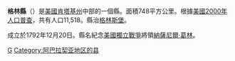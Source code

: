 {{Otheruses|格林縣|subject=美國肯塔基州的一個縣|other=同名的縣}}
<!--[[File:Map_of_Kentucky_highlighting_Green_County.svg|250px]]-->
{{Infobox U.S. County
| county = 格林縣
| state = 肯塔基州
| en county = Green County
| en state = Kentucky
| seal = 
| founded year = 1793
| founded date = 
| seat wl = Greensburg
| area mi = 289
| area km = 748
| area land mi = 289
| area land km = 748
| area water mi = 0
| area water km = 0
| area percentage = 0.04%
| census yr = 2000
| pop = 11,518
| density mi = 40
| density km = 15
| time zone = Central
| UTC offset = -6
| DST offset = -5
| footnotes = 
| web = www.greensburgky.com
| named for = [[Nathanael_Greene|Nathanael Greene]] (1742–1786), [[American_Revolutionary_War|American Revolutionary War]] general.
}}
'''格林縣'''（{{lang-en|Green County}}）是[[美國|美國]][[肯塔基州|肯塔基州]]中部的一個縣。面積748平方公里。根據[[美國2000年人口普查|美國2000年人口普查]]，共有人口11,518。縣治[[格林斯堡_(肯塔基州)|格林斯堡]]。

成立於1792年12月20日。縣名紀念[[美國獨立戰爭|美國獨立戰爭]]將領[[納薩尼爾·葛林|納薩尼爾·葛林]]。
{{Kentucky-stub}}

[[Category:肯塔基州行政区划|G]]
[[Category:阿巴拉契亚地区的县|Category:阿巴拉契亚地区的县]]